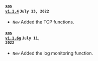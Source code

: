 #### <code class='changelog-service'><a href="../release-notes/db/xos-1_1_4">xos v1.1.4</a></code> <code class='changelog-date'>July 13, 2022</code>

- <code class="New">New</code> Added the TCP functions.

#### <code class='changelog-service'><a href="../release-notes/db/xos-1_1_6g">xos v1.1.6g</a></code> <code class='changelog-date'>July 11, 2022</code>

- <code class="New">New</code> Added the log monitoring function.
